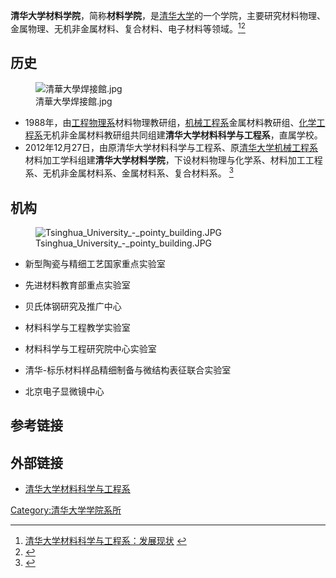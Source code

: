 {{Infobox University Department
 |名称              = 清华大学材料学院
 |其他名称        = School Of Materials Science And Engineering, Tsinghua University
 |徽标              = 
 |徽标说明        =
 |隶属              =[[清华大学|清华大学]]
 |建立时间        =1988年
 |关闭时间        =
 |类型              =学院
 |下属              =
 |主管官员        =
 |主席              =
 |党委书记        =杨志刚
 |院长              =[[林元华|林元华]]
 |常务副院长     =
 |副院长           =
 |系主任           =
 |所长              =
 |部长              =
 |主任              =
 |头衔              =
 |头衔人名        =
 |教师              =86人<br/>7名院士，48名教授/研究员
 |员工              =；
 |学生              =
 |本科生           =
 |研究生           =
 |博士生           =
 |其他学生        =
 |地址              = {{CHN}}[[北京市|北京市]][[海淀区|海淀区]][[清华园|清华园]]
 |国家              =
 |省                 =
 |市                 =
 |坐标              =http://www.mse.tsinghua.edu.cn/
 |网址              =
 |标志              =
 |脚注              =
}}
'''清华大学材料学院'''，简称'''材料学院'''，是[[清华大学|清华大学]]的一个学院，主要研究材料物理、金属物理、无机非金属材料、复合材料、电子材料等领域。<ref>[http://www.mse.tsinghua.edu.cn/overview/index.php?ID=7 清华大学材料科学与工程系：发展现状] {{webarchive|url=https://web.archive.org/web/20100902140124/http://www.mse.tsinghua.edu.cn/overview/index.php?ID=7 |date=2010-09-02 }}</ref><ref>{{Cite web |url=http://edu.sina.com.cn/gaokao/2010-06-04/1814249827.shtml |title=新浪教育：清华大学材料科学与工程系介绍 |access-date=2010-09-29 |archive-date=2019-06-07 |archive-url=https://web.archive.org/web/20190607180923/http://edu.sina.com.cn/gaokao/2010-06-04/1814249827.shtml |dead-url=no }}</ref>

==历史==
[[File:清華大學焊接館.jpg|thumb]]
*1988年，由[[清华大学工程物理系|工程物理系]]材料物理教研组，[[清华大学机械工程系|机械工程系]]金属材料教研组、[[清华大学化学工程系|化学工程系]]无机非金属材料教研组共同组建'''清华大学材料科学与工程系'''，直属学校。
*2012年12月27日，由原清华大学材料科学与工程系、原[[清华大学机械工程系|清华大学机械工程系]]材料加工学科组建'''清华大学材料学院'''，下设材料物理与化学系、材料加工工程系、无机非金属材料系、金属材料系、复合材料系。 <ref>{{Cite web |url=http://www.mse.tsinghua.edu.cn/publish/mse/62/index.html |title=历史沿革 |access-date=2013-04-23 |archive-url=https://web.archive.org/web/20120704180332/http://www.mse.tsinghua.edu.cn/publish/mse/62/index.html |archive-date=2012-07-04 |dead-url=yes }}</ref>

==机构==
[[File:Tsinghua_University_-_pointy_building.JPG|thumb]]
* 新型陶瓷与精细工艺国家重点实验室

* 先进材料教育部重点实验室

* 贝氏体钢研究及推广中心

* 材料科学与工程教学实验室

* 材料科学与工程研究院中心实验室

* 清华-标乐材料样品精细制备与微结构表征联合实验室

* 北京电子显微镜中心

== 参考链接 ==
{{Reflist}}
==外部链接==
* [https://web.archive.org/web/20170812124211/http://www.mse.tsinghua.edu.cn/ 清华大学材料科学与工程系]

{{清华大学/院系}}
[[Category:清华大学学院系所|Category:清华大学学院系所]]
